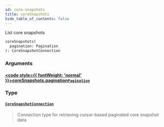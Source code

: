 ```yaml
---
id: core-snapshots
title: coreSnapshots
hide_table_of_contents: false
---
```








List core snapshots

```graphql
coreSnapshots(
  pagination: Pagination
): CoreSnapshotConnection
```


### Arguments

#### [<code style={{ fontWeight: 'normal' }}>coreSnapshots.<b>pagination</b></code>](#)<Bullet />[`Pagination`](/testnet/api/graphql/inputs/pagination) <Badge class="secondary" text="input"/>
> 
> 

### Type

#### [`CoreSnapshotConnection`](/testnet/api/graphql/objects/core-snapshot-connection) <Badge class="secondary" text="object"/>
> Connection type for retrieving cursor-based paginated core snapshot data
> 






